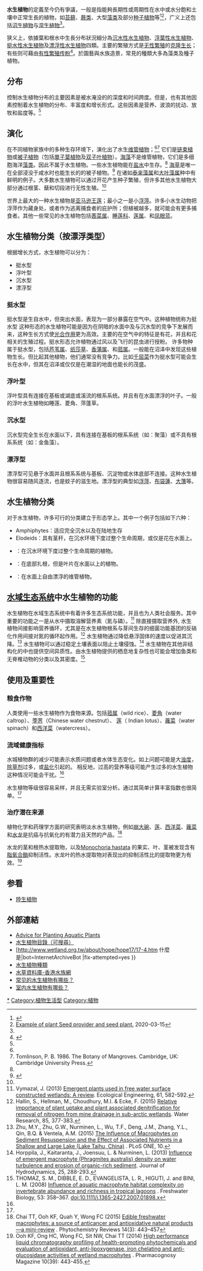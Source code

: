 '''水生植物'''的定義至今仍有爭議，一般是指能夠長期性或周期性在水中或水分飽和土壤中正常生長的植物，如[[苔藓|苔藓]]、[[蕨类|蕨类]]、大型[[藻类|藻类]]及部分[[种子植物|种子植物]]等<ref name="biods.2015214">{{cite journal|last1=Li|first1=Lei|last2=Geng|first2=Yupeng|last3=Lan|first3=Zhichun|last4=Chen|first4=Jiakuan|last5=Song|first5=Zhiping|title=Phenotypic plasticity of aquatic plants in heterogeneous environments: a review|journal=Biodiversity Science|date=2016|volume=24|issue=2|pages=216–227|doi=10.17520/biods.2015214}}</ref><ref>[https://www.yummyseeds.com.hk/main.php?lang=1 Example of plant Seed provider and seed plant.] {{Wayback|url=https://www.yummyseeds.com.hk/main.php?lang=1 |date=20200328050331 }} 2020-03-15</ref>，广义上还包括[[沼生植物|沼生植物]]与[[湿生植物|湿生植物]]<ref name="biods.2015214"/>。

狭义上，依據葉和根水中生長分布狀況細分為[[沉水性水生植物|沉水性水生植物]]、[[浮葉性水生植物|浮葉性水生植物]]、[[挺水性水生植物|挺水性水生植物]]及[[漂浮性水生植物|漂浮性水生植物]]四類。主要的繁殖方式是[[无性繁殖|无性繁殖]]的[[克隆生长|克隆生长]]；有些则可藉由[[有性繁殖|有性繁殖]][[传粉|传粉]]<ref>{{cite journal|last1=Grace|first1=James B.|title=The adaptive significance of clonal reproduction in angiosperms: an aquatic perspective|url=https://archive.org/details/sim_aquatic-botany_1993-01_44_2-3/page/159|journal=Aquatic Botany|date=1993-01|volume=44|issue=2-3|pages=159–180|doi=10.1016/0304-3770(93)90070-D}}</ref>。於園藝與水族造景，常見的種類大多為藻类及種子植物。

==分布==
控制水生植物分布的主要因素是被水淹没的的深度和时间跨度。但是，也有其他因素控制着水生植物的分布、丰富度和增长形式。这些因素是营养、波浪的扰动、放牧和盐度等。<ref name=Keddy />

==演化==
在不同植物家族中的多种生存环境下，演化出了水生[[维管植物|维管植物]]；<ref name=Sculthorpe /><ref>Tomlinson, P. B. 1986. The Botany of Mangroves. Cambridge, UK: Cambridge University Press.</ref> 它们是[[链束植物|链束植物]]或[[被子植物|被子植物]]（包括[[單子葉植物|單子葉植物]]及[[双子叶植物|双子叶植物]]）。[[海藻|海藻]]不是维管植物，它们是多细胞海洋[[藻类|藻类]]。因此不属于水生植物。一些水生植物能在[[盐水|盐水]]中生存。<ref name=Sculthorpe /> [[海草|海草]]是唯一在全部浸没于咸水时也能生长的的被子植物。<ref>{{cite web|title=Alismatales|url=http://www.mobot.org/MOBOT/Research/APweb/orders/alismatalesweb.htm#Alismatales|website=Angiosperm Phylogeny Website|publisher=[[Missouri_Botanical_Garden|Missouri Botanical Garden]]|accessdate=2018-08-31|archive-date=2018-01-29|archive-url=https://web.archive.org/web/20180129143552/http://www.mobot.org/MOBOT/Research/APweb/orders/alismatalesweb.htm#Alismatales|dead-url=no}}</ref> 在诸如[[泰来藻属|泰来藻属]]和[[大叶藻属|大叶藻属]]种中有鲜明的例子。大多数水生植物可以通过开花产生种子繁殖，但许多其他水生植物大部分通过根茎、蘖和切段进行无性生殖。<ref name=Hutchinson />

世界上最大的一种水生植物是[[亚马逊王莲|亚马逊王莲]]；最小之一是小[[浮萍亚科|浮萍]]。许多小水生动物把浮萍作为藏身处，或者作为逃离捕食者的庇护所；但植被越多，就可能会有更多捕食者。其他一些常见的水生植物包括[[莕菜属|莕菜属]]、[[睡莲科|睡莲科]]、[[莲属|莲属]]、和[[凤眼蓝|凤眼蓝]]。

==水生植物分类（按漂浮类型）==
根据增长方式，水生植物可以分为：
* 挺水型
* 浮叶型
* 沉水型
* 漂浮型

===挺水型===
挺水型是生自水中，但突出水面，表现为一部分暴露在空气中。这种植物统称为挺水型
这种形态的水生植物可能是因为在阴暗的水面中及与沉水型的竞争下发展而来，这种生长方式使[[光合作用|光合作用]]更为高效。主要的在空气中的特征是有花，并且和花相关的生殖过程。挺水形态允许植物通过风以及飞行的昆虫进行授粉。
许多物种属于挺水型，包括[[芦苇属|芦苇属]]、[[纸莎草|纸莎草]]、[[香蒲属|香蒲属]]、{{Tsl|en|Butomus}}和[[菰属|菰属]]。一般能在沼泽中发现这些植物生长。但比起其他植物，他们通常没有竞争力。比如[[千屈菜|千屈菜]]作为挺水型可能会生长在水中，但其在沼泽或仅仅是在潮湿的地面也能长的茂盛。

===浮叶型===
浮叶型具有连接在基板或湖底或溪流的根系系统。并且有在水面漂浮的叶子。一般的浮叶水生植物如睡莲、菱角、萍蓬草。

===沉水型===
沉水型完全生长在水面以下，具有连接在基板的根系系统（如：聚藻）或不具有根系系统（如：金鱼藻）。

===漂浮型===
漂浮型可见悬于水面并且根系系统与基板、沉淀物或水体底部不连接。这种水生植物很容易随风逐流，也是蚊子的滋生地。漂浮型的典型如[[浮萍|浮萍]]、[[布袋蓮|布袋蓮]]、[[大薸|大薸]]等。

==水生植物分类==
对于水生植物，许多可行的分类建立于形态学上。其中一个例子包括如下六种：
* Amphiphytes：适应完全沉水以及在陆地生存
* Elodeids：具有茎秆，在沉水环境下度过整个生命周期，或仅是花在水面上。
* {{Tsl|en|Isoetid}}：在沉水环境下度过整个生命周期的{{Tsl|en|Rosette}}植物。
* {{Tsl|en|Helophytes}}：在底部扎根，但是叶片在水面以上的植物。
* {{Tsl|en|Pleuston}}：在水面上自由漂浮的维管植物。

==[[水域生态系统|水域生态系统]]中水生植物的功能==
水生植物在水域生态系统中有着许多生态系统功能，并且也为人类社会服务。其中重要的功能之一是从水中摄取溶解营养素（氮与磷）。<ref>Vymazal, J. (2013) [http://www.sciencedirect.com/science/article/pii/S0925857413002243 Emergent plants used in free water surface constructed wetlands: A review]. Ecological Engineering, 61, 582-592.</ref> 除直接摄取营养外, 水生植物间接影响营养循环，尤其是在水生植物根系与芽间生存的细菌功能基团的反硝化作用间接对氮的循环起作用。<ref>Hallin, S., Hellman, M., Choudhury, M.I. & Ecke, F. (2015) [http://www.sciencedirect.com/science/article/pii/S0043135415302116 Relative importance of plant uptake and plant associated denitrification for removal of nitrogen from mine drainage in sub-arctic wetlands]. Water Research, 85, 377-383.
</ref> 水生植物通过降低悬浮固体的速度以促进其沉降。<ref>Zhu, M.Y., Zhu, G.W., Nurminen, L., Wu, T.F., Deng, J.M., Zhang, Y.L., Qin, B.Q. & Ventela, A.M. (2015) [http://journals.plos.org/plosone/article?id=10.1371/journal.pone.0127915 The Influence of Macrophytes on Sediment Resuspension and the Effect of Associated Nutrients in a Shallow and Large Lake (Lake Taihu, China)] {{Wayback|url=http://journals.plos.org/plosone/article?id=10.1371%2Fjournal.pone.0127915 |date=20200728124735 }}. PLoS ONE, 10.</ref> 水生植物可以通过稳定土壤表面以阻止土壤侵蚀。<ref>Horppila, J., Kaitaranta, J., Joensuu, L. & Nurminen, L. (2013) [http://www.sciencedirect.com/science/article/pii/S1001605813603650 Influence of emergent macrophyte (Phragmites australis) density on water turbulence and erosion of organic-rich sediment]. Journal of Hydrodynamics, 25, 288-293.</ref> 水生植物在其他非结构化的{{Tsl|en|Water column|水体}}中也提供空间异质性。由水生植物提供的栖息地复杂性也可能会增加鱼类和无脊椎动物的分类以及其密度。<ref>THOMAZ, S. M., DIBBLE, E. D., EVANGELISTA, L. R., HIGUTI, J. and BINI, L. M. (2008) [http://onlinelibrary.wiley.com/doi/10.1111/j.1365-2427.2007.01898.x/full Influence of aquatic macrophyte habitat complexity on invertebrate abundance and richness in tropical lagoons] {{Wayback|url=http://onlinelibrary.wiley.com/doi/10.1111/j.1365-2427.2007.01898.x/full |date=20180306032810 }}. Freshwater Biology, 53: 358–367. doi:10.1111/j.1365-2427.2007.01898.x</ref>

==使用及重要性==
===粮食作物===
人类使用一些水生植物作为食物来源。包括[[菰属|菰属]]（wild rice）、[[菱角|菱角]]（water caltrop）、[[荸荠|荸荠]]（Chinese water chestnut）、 [[莲|莲]]（ Indian lotus）、[[蕹菜|蕹菜]]（water spinach）和[[西洋菜|西洋菜]]（watercress）。

===流域健康指标===
水城植物群的减少可能表示水质问题或者水体生态变化。如上问题可能是大[[浊度|浊度]]，[[除草剂|除草剂]]过多，或[[盐度|盐化]]引起的。 相反地，过高的营养等级可能产生过多的水生植物这种情况可能会干扰{{Tsl|en|lake processing}}。<ref name="EPA"/>

水生植物等级很容易采样，并且无需实验室分析。通过其简单计算丰富指数也很简单。<ref name="EPA"/>

===治疗潜在来源===
植物化学和药理学方面的研究表明淡水水生植物，例如[[崩大碗|崩大碗]]、[[莲|莲]]、[[西洋菜|西洋菜]]、[[蕹菜|蕹菜]]和[[水龙|水龙]]是抗癌与抗氧化的有潜力且天然的产品。<ref>Chai TT, Ooh KF, Quah Y, Wong FC (2015) [https://link.springer.com/article/10.1007%2Fs11101-015-9399-z Edible freshwater macrophytes: a source of anticancer and antioxidative natural products—a mini-review] {{Wayback|url=https://link.springer.com/article/10.1007%2Fs11101-015-9399-z |date=20180621015640 }}. Phytochemistry Reviews 14(3): 443–457</ref>

水龙的茎和根热水提取物，以及[https://species.wikimedia.org/wiki/Monochoria_hastata Monochoria hastata] {{Wayback|url=https://species.wikimedia.org/wiki/Monochoria_hastata |date=20180831141619 }}的果实、叶、茎被发现含有[[脂氧合酶|脂氧合酶]]抑制活性。水龙叶的热水提取物对{{Tsl|en|alpha-glucosidase}}表现出的抑制活性比{{Tsl|en|acarbose}}的提取物更为有效。<ref>Ooh KF, Ong HC, Wong FC, Sit NW, Chai TT (2014) [https://www.ncbi.nlm.nih.gov/pmc/articles/PMC4189257/ High performance liquid chromatography profiling of health-promoting phytochemicals and evaluation of antioxidant, anti-lipoxygenase, iron chelating and anti-glucosidase activities of wetland macrophytes] {{Wayback|url=https://www.ncbi.nlm.nih.gov/pmc/articles/PMC4189257/ |date=20210118163741 }}. Pharmacognosy Magazine 10(39): 443-455.</ref>

== 参看 ==
*[[陸生植物|陸生植物]]

== 外部連結 ==
* [https://web.archive.org/web/20071224065234/http://www.lilieswatergardens.co.uk/advice.asp Advice for Planting Aquatic Plants]
* [http://tbs-aqua.com/encyclopaedia/plantShow 水生植物目錄（可搜尋）] {{Wayback|url=http://tbs-aqua.com/encyclopaedia/plantShow |date=20120121052923 }}
* [http://www.wetland.org.tw/about/hope/hope17/17-4.htm {{Wayback|url=http://www.wetland.org.tw/about/hope/hope17/17-4.htm |date=20140131101608 }} 什麼是|bot=InternetArchiveBot |fix-attempted=yes }}
* [https://web.archive.org/web/20150722203157/http://www.ryes.chc.edu.tw/water/kind.htm 水生植物種類]
* [http://www.hkfishbook.com/categories/148/?Page=2 水草資料庫-香港水族網] {{Wayback|url=http://www.hkfishbook.com/categories/148/?Page=2 |date=20160305110449 }}
* [http://www.qnong.com.cn/zhidao/wenda/6419.html 常见的水生植物有哪些？] {{Wayback|url=http://www.qnong.com.cn/zhidao/wenda/6419.html |date=20180830210142 }}
* [http://www.qnong.com.cn/zhidao/wenda/6420.html 室内水生植物有哪些？] {{Wayback|url=http://www.qnong.com.cn/zhidao/wenda/6420.html |date=20180830174320 }}

{{植物學}}
{{Authority control}}
[[Category:水生植物|*]]
[[Category:植物生活型|Category:植物生活型]]
[[Category:植物|Category:植物]]